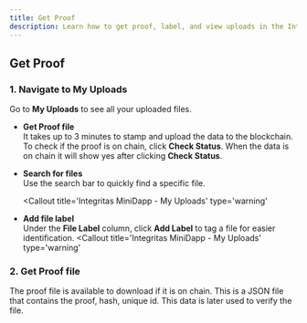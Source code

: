 ```yaml
---
title: Get Proof
description: Learn how to get proof, label, and view uploads in the Integritas Web App.
---
```


## Get Proof

### 1. Navigate to My Uploads

Go to **My Uploads** to see all your uploaded files.

- **Get Proof file**  
  It takes up to 3 minutes to stamp and upload the data to the blockchain. To check if the proof is on chain, click **Check Status**. When the data is on chain it will show yes after clicking **Check Status**.
- **Search for files**  
   Use the search bar to quickly find a specific file.

  <Callout
    title='Integritas MiniDapp - My Uploads'
    type='warning'
  >
    <ImageZoom
      width={800}
      height={800}
      alt='Integritas Web App - My Uploads'
      src='/guide-dapp/search.png'
    />
  </Callout>

- **Add file label**  
   Under the **File Label** column, click **Add Label** to tag a file for easier identification.
  <Callout
    title='Integritas MiniDapp - My Uploads'
    type='warning'
  >
    <ImageZoom
      width={800}
      height={800}
      alt='Integritas MiniDapp - My Uploads'
      src='/guide-web/login.png'
    />
  </Callout>

### 2. Get Proof file

The proof file is available to download if it is on chain. This is a JSON file that contains the proof, hash, unique id.
This data is later used to verify the file.
